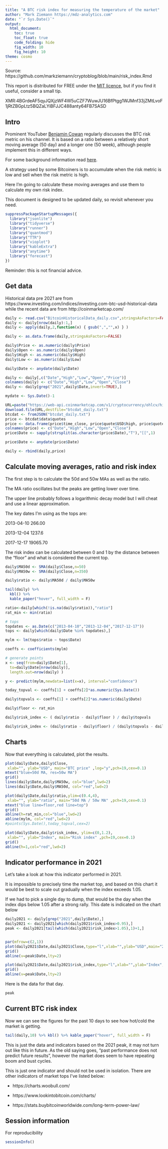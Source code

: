 ```yaml
---
title: "A BTC risk index for measuring the temperature of the market"
author: "Mark Ziemann https://mdz-analytics.com"
date: "`r Sys.Date()`"
output:
  html_document:
    toc: true
    toc_float: true
    code_folding: hide
    fig_width: 10
    fig_height: 10
theme: cosmo
---
```


Source: https://github.com/markziemann/cryptoblog/blob/main/risk_index.Rmd

This report is distributed for FREE under the [MIT licence](https://github.com/markziemann/cryptoblog/blob/main/LICENSE),
but if you find it useful, consider a small tip.


XMR:4BGrdeAF5qyJQXjzWF4W5uCZF7WuwJU16BfPtgg1WJMnf33jZMtLvoF1jRtZBGpLtz5BQZaLYiBFJJC488anty64FB7SASD

## Intro

Prominent YouTuber [Benjamin Cowan](https://www.youtube.com/channel/UCRvqjQPSeaWn-uEx-w0XOIg) 
regularly discusses the BTC risk metric on his channel.
It is based on a ratio between a relatively short moving average (50 day) and a longer one (50 week),
although people implement this in different ways.

For some background information read [here](https://www.reddit.com/r/Bitcoin/comments/mgr5kq/im_searching_for_the_glorious_risk_metric_formula/).

A strategy used by some Bitcoiners is to accumulate when the risk metric is low and sell 
when the risk metric is high.

Here I'm going to calculate these moving averages and use them to calculate my own risk index.

This document is designed to be updated daily, so revisit whenever you need.

```r

suppressPackageStartupMessages({
  library("jsonlite")
  library("tidyverse")
  library("runner")
  library("quantmod")
  library("TTR")
  library("vioplot")
  library("kableExtra")
  library("anytime")
  library("forecast")
})

```

Reminder: this is not financial advice.

## Get data

Historical data pre 2021 are from https://www.investing.com/indices/investing.com-btc-usd-historical-data
while the recent data are from http://coinmarketcap.com/

```r

daily <- read.csv("BitcoinHistoricalData_daily.csv",stringsAsFactors=FALSE)
daily <- daily[nrow(daily):1,]
daily <- apply(daily,2,function(x) { gsub(",","",x) } )

daily <- as.data.frame(daily,stringsAsFactors=FALSE)

daily$Price <- as.numeric(daily$Price)
daily$Open <- as.numeric(daily$Open)
daily$High <- as.numeric(daily$High)
daily$Low <- as.numeric(daily$Low)

daily$Date <- anydate(daily$Date)

daily <- daily[,c("Date","High","Low","Open","Price")]
colnames(daily) <- c("Date","High","Low","Open","Close")
daily <- daily[grep("2021",daily$Date,invert=TRUE),]

```

```r

mydate <- Sys.Date()-1

URL=paste("https://web-api.coinmarketcap.com/v1/cryptocurrency/ohlcv/historical?symbol=BTC&convert=USD&interval=daily&time_start=2021-01-01&time_end=",mydate,sep="")
download.file(URL,destfile="btcdat_daily.txt")
btcdat <- fromJSON("btcdat_daily.txt")
price <- btcdat$data$quotes
price <- data.frame(price$time_close, price$quote$USD$high, price$quote$USD$low, price$quote$USD$open, price$quote$USD$close, stringsAsFactors=FALSE)
colnames(price) <- c("Date","High","Low","Open","Close")
price$Date <- sapply(strsplit(as.character(price$Date),"T"),"[[",1)

price$Date <- anydate(price$Date)

daily <- rbind(daily,price)

```

## Calculate moving averages, ratio and risk index

The first step is to calculate the 50d and 50w MAs as well as the ratio.

The MA ratio oscillates but the peaks are getting lower over time.

The upper line probably follows a logarithmic decay model but I will cheat and use a linear approximation.

The key dates I'm using as the tops are:

2013-04-10 266.00

2013-12-04 1237.6

2017-12-17 19065.70

The risk index can be calculated between 0 and 1 by the distance between the "floor" and what is considered the current top.

```r

daily$MA50d <- SMA(daily$Close,n=50)
daily$MA50w <- SMA(daily$Close,n=350)

daily$ratio <- daily$MA50d / daily$MA50w

tail(daily) %>%
  kbl() %>%
  kable_paper("hover", full_width = F)

ratio<-daily[which(!is.na(daily$ratio)),"ratio"]
rat_min <- min(ratio)

# tops
topdates <- as.Date(c("2013-04-10","2013-12-04","2017-12-17"))
tops <- daily[which(daily$Date %in% topdates),]

mylm <- lm(tops$ratio ~ tops$Date)

coeffs <- coefficients(mylm)

# generate points
x <- seq(from=daily$Date[1],
  to=daily$Date[nrow(daily)],
  length.out=nrow(daily) )

y <- predict(mylm,newdata=list(x=x), interval="confidence")

today_topval <- coeffs[1] + coeffs[2]*as.numeric(Sys.Date())

daily$topvals <- coeffs[1] + coeffs[2]*as.numeric(daily$Date)

daily$floor <- rat_min

daily$risk_index <- ( daily$ratio - daily$floor ) / daily$topvals

daily$risk_index <- (daily$ratio - daily$floor) / (daily$topvals - daily$floor)

```

## Charts

Now that everything is calculated, plot the results.

```r

plot(daily$Date,daily$Close,
 xlab="", ylab="USD", main="BTC price" ,log="y",pch=19,cex=0.1)
mtext("blue=50d MA, res=50w MA")
grid()
lines(daily$Date,daily$MA50w, col="blue",lwd=2)
lines(daily$Date,daily$MA50d, col="red",lwd=2)

plot(daily$Date,daily$ratio,ylim=c(0.4,4),
 xlab="", ylab="ratio", main="50d MA / 50w MA" ,pch=19,cex=0.1)
mtext("blue line=floor,red line=top")
grid()
abline(h=rat_min,col="blue",lwd=2)
abline(mylm, col="red",lwd=2)
#points(Sys.Date(),today_topval,cex=2)

plot(daily$Date,daily$risk_index, ylim=c(0,1.2),
 xlab="", ylab="Index", main="Risk index" ,pch=19,cex=0.1)
grid()
abline(h=1,col="red",lwd=2)

```

## Indicator performance in 2021

Let's take a look at how this indicator performed in 2021.

It is impossible to precisely time the market top, and based on this chart it would be best to scale out gradually when the index
exceeds 1.05.

If we had to pick a single day to dump, that would be the day when the index dips below 1.05 after a strong rally.
This date is indicated on the chart below

```r

daily2021 <- daily[grep("2021",daily$Date),]
daily2021 <- daily2021[which(daily2021$risk_index>0.95),]
peak <- daily2021[tail(which(daily2021$risk_index>1.05),1)+1,]


par(mfrow=c(2,1))
plot(daily2021$Date,daily2021$Close,type="l",xlab="",ylab="USD",main="2021 peak price")
grid()
abline(v=peak$Date,lty=2)

plot(daily2021$Date,daily2021$risk_index,type="l",xlab="",ylab="Index",main="BTC risk")
grid()
abline(v=peak$Date,lty=2)

```

Here is the data for that day.

```r

peak

```

## Current BTC risk index

Now we can see the figures for the past 10 days to see how hot/cold the market is getting.

```r

tail(daily,10) %>% kbl() %>% kable_paper("hover", full_width = F)

```

This is just the data and indicators based on the 2021 peak, it may not turn out like this in future.
As the old saying goes, "past performance does not predict future results", however the market does seem to have repeating
boom and bust cycles.

This is just one indicator and should not be used in isolation.
There are other indicators of market tops I've listed below:

* https://charts.woobull.com/

* https://www.lookintobitcoin.com/charts/

* https://stats.buybitcoinworldwide.com/long-term-power-law/

## Session information

For reproducibility

```r

sessionInfo()

```
